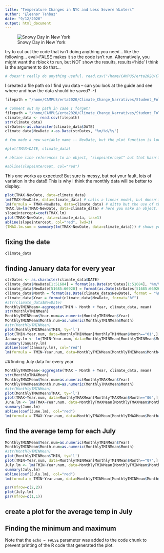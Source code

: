 ```yaml
---
title: "Temperature Changes in NYC and Less Severe Winters"
author: "Eleanor Tahbaz"
date: "9/12/2020"
output: html_document
---
```


![Snowy Day in New York](https://rstudio.pomona.edu/s/24fdc7302027593d32a05/files/Climate_Change_Narratives/Student_Folders/Tahbaz/Project1/images/snow_day_in_nyc.jpg)


try to cut out the code that isn't doing anything you need... like the following... eval=FALSE makes it so the code isn't run. Alternatively, you might want the rblock to run, but NOT show the results, results='hide' I think is the argument to do that...
```r
# doesn't really do anything useful. read.csv("/home/CAMPUS/erta2020/Climate_Change_Narratives/Student_Folders/Tahbaz/Project1/EleanorTahbaz_NY,NY region_data.csv")

```

I created a file path so I find you data -- can you look at the guide and see where and how the data should be saved?
:-)
```r
filepath = "/home/CAMPUS/erta2020/Climate_Change_Narratives/Student_Folders/Tahbaz/Project1/EleanorTahbaz_NY,NY region_data.csv"

# comment out my path in case I forget!
filepath = "/home/CAMPUS/erta2020/Climate_Change_Narratives/Student_Folders/Tahbaz/Project1/EleanorTahbaz_NY,NY region_data.csv"
climate_data <- read.csv(filepath)
str(climate_data)
strDates<-as.character(climate_data$DATE)
climate_data$NewDate <-as.Date(strDates, "%m/%d/%y")

# You made a new variable name -- NewDate, but the plot function is looking for the "DATE" variable -- not sure why!  :-)   I commented it out. 

#plot(TMAX~DATE, climate_data)

# abline line references to an object, "slopeintercept" but that hasn't been made yet... but is it below... might just be in the wrong place..?

#abline(slopeintercept, col="red")
```

This one works as expected!  But sure is messy, but not your fault, lots of variation in the data!! This is why I think the monthly data will be better to display. 



```r
plot(TMAX~NewDate, data=climate_data)
lm(TMAX~NewDate, data=climate_data) # calls a linear model, but doesn't create an object. Not sure this is useful.
lm(formula = TMAX~NewDate, data=climate_data) # ditto but the use of the word formula is interesting... 
TMAX.lm=lm(TMAX~NewDate, data=climate_data) # here you make an object.
slopeintercept=coef(TMAX.lm)
plot(TMAX~NewDate, data=climate_data, las=1)
abline(slopeintercept, col="red", lwd=3)
(TMAX.lm.sum = summary(lm(TMAX~NewDate, data=climate_data))) # shows you have a significant result, but boy lots of variation and a VERY low slope!

```



## fixing the date
```r
climate_data
```


## finding January data for every year
```r
strDates <- as.character(climate_data$DATE)
climate_data$NewDate[1:51684] = format(as.Date(strDates[1:51684], "%m/%d/%y"), "19%y-%m-%d") 
climate_data$NewDate[51685:66920] = format(as.Date(strDates[51685:66920], "%m/%d/%y"),"20%y-%m-%d") 
climate_data$Month = format(as.Date(climate_data$NewDate), format = "%m")
climate_data$Year = format(climate_data$NewDate, format="%Y")
#str(climate_data$NewDate)
MonthlyTMINMean<-aggregate(TMIN ~ Month + Year, climate_data, mean)
str(MonthlyTMINMean)
MonthlyTMINMean$Year.num=as.numeric(MonthlyTMINMean$Year)
MonthlyTMINMean$Month.num=as.numeric(MonthlyTMINMean$Month)
#str(MonthlyTMINMean)
plot(MonthlyTMINMean$TMIN, ty='l')
plot(TMIN~Year.num, data=MonthlyTMINMean[MonthlyTMINMean$Month=="01",],ty='l', xlim=c(1973,2020))
January.lm <- lm(TMIN~Year.num, data=MonthlyTMINMean[MonthlyTMINMean$Month=="01",])
summary(January.lm)
abline(coef(January.lm), col="red")
lm(formula = TMIN~Year.num, data=MonthlyTMINMean[MonthlyTMINMean$Month=="01",])
```

##finding July data for every year
```r
MonthlyTMAXMean<-aggregate(TMAX ~ Month + Year, climate_data, mean)
str(MonthlyTMAXMean)
MonthlyTMAXMean$Year.num=as.numeric(MonthlyTMAXMean$Year)
MonthlyTMAXMean$Month.num=as.numeric(MonthlyTMAXMean$Month)
#str(MonthlyTMINMean)
plot(MonthlyTMAXMean$TMAX, ty='l')
plot(TMAX~Year.num, data=MonthlyTMAXMean[MonthlyTMAXMean$Month=="06",],ty='l', xlim=c(1973,2020))
June.lm <- lm(TMAX~Year.num, data=MonthlyTMAXMean[MonthlyTMAXMean$Month=="06",])
summary(June.lm)
abline(coef(June.lm), col="red")
lm(formula = TMAX~Year.num, data=MonthlyTMAXMean[MonthlyTMAXMean$Month=="06",])
```

## find the average temp for each July
```r
MonthlyTMINMean$Year.num=as.numeric(MonthlyTMINMean$Year)
MonthlyTMINMean$Month.num=as.numeric(MonthlyTMINMean$Month)
#str(MonthlyTMINMean)
plot(MonthlyTMINMean$TMIN, ty='l')
plot(TMIN~Year.num, data=MonthlyTMINMean[MonthlyTMINMean$Month=="07",],ty='l', xlim=c(1973,2020))
July.lm <- lm(TMIN~Year.num, data=MonthlyTMINMean[MonthlyTMINMean$Month=="07",])
summary(July.lm)
abline(coef(July.lm), col="red")
lm(formula = TMIN~Year.num, data=MonthlyTMINMean[MonthlyTMINMean$Month=="07",])

par(mfrow=c(2,2))
plot(July.lm)
par(mfrow=c(1,1))
```

## create a plot for the average temp in July

## Finding the minimum and maximum




Note that the `echo = FALSE` parameter was added to the code chunk to prevent printing of the R code that generated the plot.
